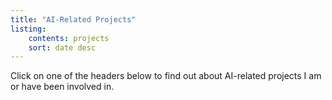```yaml
---
title: "AI-Related Projects"
listing:
    contents: projects
    sort: date desc
---
```


Click on one of the headers below to find out about AI-related projects I am or have been involved in. 
